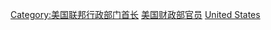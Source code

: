 {{Catnav|頁面分類|人物|職業|各职业美国人|美國政治人物}}
{{Catnav|頁面分類|人物|各國人物|各國政治人物|美國政治人物}}
{{catmore}}
{{Commonscat|Secretaries of the Treasury of the United States}}

[[Category:美国联邦行政部门首长‎|Category:美国联邦行政部门首长‎]]
[[Category:美国财政部官员|]]
[[Category:各国财政部长|United States]]